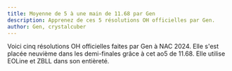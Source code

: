 ```yaml
---
title: Moyenne de 5 à une main de 11.68 par Gen
description: Apprenez de ces 5 résolutions OH officielles par Gen.
author: Gen, crystalcuber
---
```



Voici cinq résolutions OH officielles faites par Gen à NAC 2024.
Elle s'est placée neuvième dans les demi-finales grâce à cet ao5 de 11.68.
Elle utilise EOLine et ZBLL dans son entièreté. 

<br />

<ReconCollection recons={RECONS} youtubeVideoId={YOUTUBE_VIDEO_ID}/>
